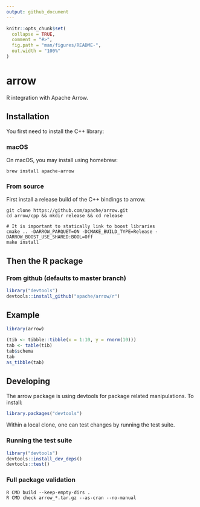 ```yaml
---
output: github_document
---
```


<!-- README.md is generated from README.Rmd. Please edit that file -->

```r
knitr::opts_chunk$set(
  collapse = TRUE,
  comment = "#>",
  fig.path = "man/figures/README-",
  out.width = "100%"
)
```
# arrow

R integration with Apache Arrow.

## Installation

You first need to install the C++ library:

### macOS

On macOS, you may install using homebrew:

```
brew install apache-arrow
```

### From source

First install a release build of the C++ bindings to arrow.

```shell
git clone https://github.com/apache/arrow.git
cd arrow/cpp && mkdir release && cd release

# It is important to statically link to boost libraries
cmake .. -DARROW_PARQUET=ON -DCMAKE_BUILD_TYPE=Release -DARROW_BOOST_USE_SHARED:BOOL=Off
make install
```

## Then the R package

### From github (defaults to master branch)

```r
library("devtools")
devtools::install_github("apache/arrow/r")
```

## Example

```r
library(arrow)

(tib <- tibble::tibble(x = 1:10, y = rnorm(10)))
tab <- table(tib)
tab$schema
tab
as_tibble(tab)
```

## Developing

The arrow package is using devtools for package related manipulations. To install:

```r
library.packages("devtools")
```

Within a local clone, one can test changes by running the test suite.

### Running the test suite

```r
library("devtools")
devtools::install_dev_deps()
devtools::test()
```

### Full package validation

```shell
R CMD build --keep-empty-dirs .
R CMD check arrow_*.tar.gz --as-cran --no-manual
```
